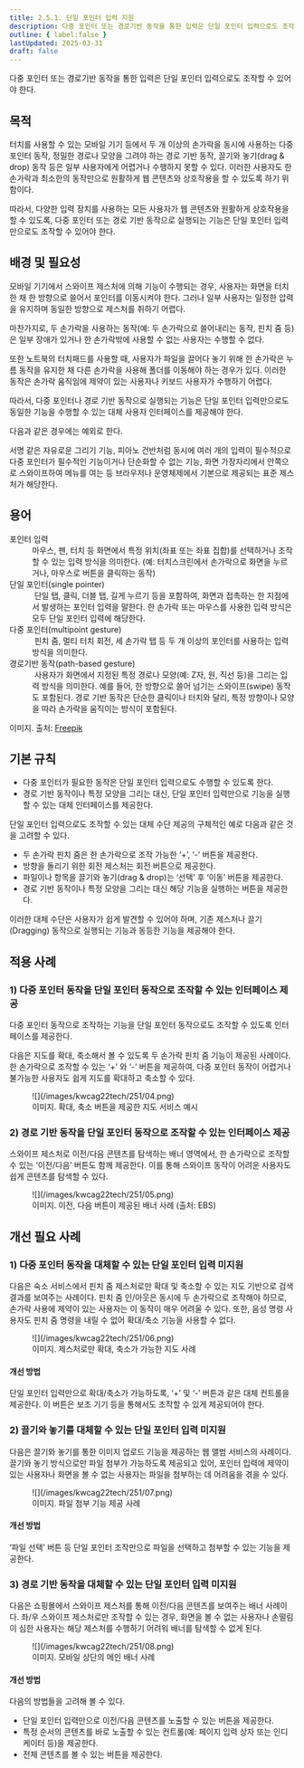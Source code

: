 ```yaml
---
title: 2.5.1. 단일 포인터 입력 지원
description: 다중 포인터 또는 경로기반 동작을 통한 입력은 단일 포인터 입력으로도 조작할 수 있어야 한다.
outline: { label:false }
lastUpdated: 2025-03-31
draft: false
---
```


<Aside title="검사 항목">
다중 포인터 또는 경로기반 동작을 통한 입력은 단일 포인터 입력으로도 조작할 수 있어야 한다.
</Aside>

## 목적
터치를 사용할 수 있는 모바일 기기 등에서 두 개 이상의 손가락을 동시에 사용하는 다중 포인터 동작, 정밀한 경로나 모양을 그려야 하는 경로 기반 동작, 끌기와 놓기(<span lang="en">drag & drop</span>) 동작 등은 일부 사용자에게 어렵거나 수행하지 못할 수 있다. 이러한 사용자도 한 손가락과 최소한의 동작만으로 원활하게 웹 콘텐츠와 상호작용을 할 수 있도록 하기 위함이다.

따라서, 다양한 입력 장치를 사용하는 모든 사용자가 웹 콘텐츠와 원활하게 상호작용을 할 수 있도록, 다중 포인터 또는 경로 기반 동작으로 실행되는 기능은 단일 포인터 입력만으로도 조작할 수 있어야 한다.

##	배경 및 필요성
모바일 기기에서 스와이프 제스처에 의해 기능이 수행되는 경우, 사용자는 화면을 터치한 채 한 방향으로 쓸어서 포인터를 이동시켜야 한다. 그러나 일부 사용자는 일정한 압력을 유지하며 동일한 방향으로 제스처를 취하기 어렵다.

마찬가지로, 두 손가락을 사용하는 동작(예: 두 손가락으로 쓸어내리는 동작, 핀치 줌 등)은 일부 장애가 있거나 한 손가락밖에 사용할 수 없는 사용자는 수행할 수 없다.

또한 노트북의 터치패드를 사용할 때, 사용자가 파일을 끌어다 놓기 위해 한 손가락은 누름 동작을 유지한 채 다른 손가락을 사용해 폴더를 이동해야 하는 경우가 있다. 이러한 동작은 손가락 움직임에 제약이 있는 사용자나 키보드 사용자가 수행하기 어렵다.

따라서, 다중 포인터나 경로 기반 동작으로 실행되는 기능은 단일 포인터 입력만으로도 동일한 기능을 수행할 수 있는 대체 사용자 인터페이스를 제공해야 한다.

다음과 같은 경우에는 예외로 한다.

서명 같은 자유로운 그리기 기능, 피아노 건반처럼 동시에 여러 개의 입력이 필수적으로 다중 포인터가 필수적인 기능이거나 단순화할 수 없는 기능, 화면 가장자리에서 안쪽으로 스와이프하여 메뉴를 여는 등 브라우저나 운영체제에서 기본으로 제공되는 표준 제스처가 해당한다.

## 용어
<dl>
	<dt>포인터 입력</dt>
	<dd>마우스, 펜, 터치 등 화면에서 특정 위치(좌표 또는 좌표 집합)를 선택하거나 조작할 수 있는 입력 방식을 의미한다. (예: 터치스크린에서 손가락으로 화면을 누르거나, 마우스로 버튼을 클릭하는 동작)</dd>
	<dt>단일 포인터(<span lang="en">single pointer</span>) </dt>
	<dd>
		<img src="/images/kwcag22tech/251/01.png" alt="" class="desc-float" />
		단일 탭, 클릭, 더블 탭, 길게 누르기 등을 포함하여, 화면과 접촉하는 한 지점에서 발생하는 포인터 입력을 말한다. 한 손가락 또는 마우스를 사용한 입력 방식은 모두 단일 포인터 입력에 해당한다.
	</dd>
	<dt>다중 포인터(<span lang="en">multipoint gesture</span>)</dt>
	<dd>
		<img src="/images/kwcag22tech/251/02.png" alt="" class="desc-float" />
		핀치 줌, 멀티 터치 회전, 세 손가락 탭 등 두 개 이상의 포인터를 사용하는 입력 방식을 의미한다.
	</dd>
	<dt>경로기반 동작(<span lang="en">path-based gesture</span>)</dt>
	<dd>
		<img src="/images/kwcag22tech/251/03.png" alt="" class="desc-float" />
		사용자가 화면에서 지정된 특정 경로나 모양(예: Z자, 원, 직선 등)을 그리는 입력 방식을 의미한다. 예를 들어, 한 방향으로 쓸어 넘기는 스와이프(swipe) 동작도 포함된다. 경로 기반 동작은 단순한 클릭이나 터치와 달리, 특정 방향이나 모양을 따라 손가락을 움직이는 방식이 포함된다.
	</dd>
</dl>

이미지. 출처: [Freepik](https://www.freepik.com/free-vector/different-phone-hand-gestures-set_9649376.htm)

##	기본 규칙
- 다중 포인터가 필요한 동작은 단일 포인터 입력으로도 수행할 수 있도록 한다.
- 경로 기반 동작이나 특정 모양을 그리는 대신, 단일 포인터 입력만으로 기능을 실행할 수 있는 대체 인터페이스를 제공한다.

단일 포인터 입력으로도 조작할 수 있는 대체 수단 제공의 구체적인 예로 다음과 같은 것을 고려할 수 있다.

- 두 손가락 핀치 줌은 한 손가락으로 조작 가능한 ‘+’, ‘-’ 버튼을 제공한다.
- 방향을 돌리기 위한 회전 제스처는 회전 버튼으로 제공한다.
- 파일이나 항목을 끌기와 놓기(drag & drop)는 ‘선택’ 후 ‘이동’ 버튼을 제공한다.
- 경로 기반 동작이나 특정 모양을 그리는 대신 해당 기능을 실행하는 버튼을 제공한다.

이러한 대체 수단은 사용자가 쉽게 발견할 수 있어야 하며, 기존 제스처나 끌기(Dragging) 동작으로 실행되는 기능과 동등한 기능을 제공해야 한다.

## 적용 사례

### 1)	다중 포인터 동작을 단일 포인터 동작으로 조작할 수 있는 인터페이스 제공
다중 포인터 동작으로 조작하는 기능을 단일 포인터 동작으로도 조작할 수 있도록 인터페이스를 제공한다.

다음은 지도를 확대, 축소해서 볼 수 있도록 두 손가락 핀치 줌 기능이 제공된 사례이다. 한 손가락으로 조작할 수 있는 ‘+’ 와 ‘-’ 버튼을 제공하여, 다중 포인터 동작이 어렵거나 불가능한 사용자도 쉽게 지도를 확대하고 축소할 수 있다.

<figure>
	![](/images/kwcag22tech/251/04.png)
	<figcaption>이미지. 확대, 축소 버튼을 제공한 지도 서비스 예시</figcaption>
</figure>

### 2)	경로 기반 동작을 단일 포인터 동작으로 조작할 수 있는 인터페이스 제공
스와이프 제스처로 이전/다음 콘텐츠를 탐색하는 배너 영역에서, 한 손가락으로 조작할 수 있는 ‘이전/다음’ 버튼도 함께 제공한다. 이를 통해 스와이프 동작이 어려운 사용자도 쉽게 콘텐츠를 탐색할 수 있다.

<figure>
	![](/images/kwcag22tech/251/05.png)
	<figcaption>이미지. 이전, 다음 버튼이 제공된 배너 사례 (출처: EBS)</figcaption>
</figure>

## 개선 필요 사례
### 1)	다중 포인터 동작을 대체할 수 있는 단일 포인터 입력 미지원
다음은 숙소 서비스에서 핀치 줌 제스처로만 확대 및 축소할 수 있는 지도 기반으로 검색 결과를 보여주는 사례이다. 
핀치 줌 인/아웃은 동시에 두 손가락으로 조작해야 하므로, 손가락 사용에 제약이 있는 사용자는 이 동작이 매우 어려울 수 있다. 또한, 음성 명령 사용자도 핀치 줌 명령을 내릴 수 없어 확대/축소 기능을 사용할 수 없다.

<figure>
	![](/images/kwcag22tech/251/06.png)
	<figcaption>이미지. 제스처로만 확대, 축소가 가능한 지도 사례</figcaption>
</figure>

#### 개선 방법
단일 포인터 입력만으로 확대/축소가 가능하도록, ‘+’ 및 ‘-’ 버튼과 같은 대체 컨트롤을 제공한다. 이 버튼은 보조 기기 등을 통해서도 조작할 수 있게 제공되어야 한다.

### 2)	끌기와 놓기를 대체할 수 있는 단일 포인터 입력 미지원
다음은 끌기와 놓기를 통한 이미지 업로드 기능을 제공하는 웹 앨범 서비스의 사례이다. 끌기와 놓기 방식으로만 파일 첨부가 가능하도록 제공되고 있어, 포인터 입력에 제약이 있는 사용자나 화면을 볼 수 없는 사용자는 파일을 첨부하는 데 어려움을 겪을 수 있다.

<figure>
	![](/images/kwcag22tech/251/07.png)
	<figcaption>이미지. 파일 첨부 기능 제공 사례</figcaption>
</figure>

#### 개선 방법
‘파일 선택’ 버튼 등 단일 포인터 조작만으로 파일을 선택하고 첨부할 수 있는 기능을 제공한다.

### 3)	경로 기반 동작을 대체할 수 있는 단일 포인터 입력 미지원
다음은 쇼핑몰에서 스와이프 제스처를 통해 이전/다음 콘텐츠를 보여주는 배너 사례이다. 좌/우 스와이프 제스처로만 조작할 수 있는 경우, 화면을 볼 수 없는 사용자나 손떨림이 심한 사용자는 해당 제스처를 수행하기 어려워 배너를 탐색할 수 없게 된다.

<figure>
	![](/images/kwcag22tech/251/08.png)
	<figcaption>이미지. 모바일 상단의 메인 배너 사례</figcaption>
</figure>

#### 개선 방법
다음의 방법들을 고려해 볼 수 있다.
- 단일 포인터 입력만으로 이전/다음 콘텐츠를 노출할 수 있는 버튼을 제공한다.
- 특정 순서의 콘텐츠를 바로 노출할 수 있는 컨트롤(예: 페이지 입력 상자 또는 인디케이터 등)을 제공한다.
- 전체 콘텐츠를 볼 수 있는 버튼을 제공한다.
